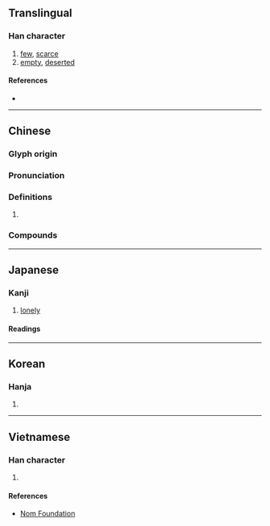 {{character info/new}}
==Translingual==

===Han character===
{{Han char|rn=40|rad=宀|as=11|sn=14|four=30202|canj=JSMH|ids=⿱宀翏}}

# [[few]], [[scarce]]
# [[empty]], [[deserted]]

====References====
* {{Han ref|kx=0291.020|dkj=07292|dj=0575.050|hdz=20951.040|uh=5BE5|ud=23525|bh=B9E9|bd=47593}}

----

==Chinese==
{{zh-forms|alt=㝋-second round simplified}}

===Glyph origin===
{{Han etym}}

===Pronunciation===
{{zh-pron
|m=liáo
|c=liu4
|mn=liâu
|mc=y
|oc=y
|cat=
}}

===Definitions===
{{zh-hanzi}}

# {{rfdef|zh}}

===Compounds===
{{zh-der|寥寥無幾|寥闊|寥寂|寥廓|寥天|寥若晨星|寥落|寥戾|寥寥可數|寥寥|寂寥|泬寥}}

----

==Japanese==

===Kanji===
{{ja-kanji|grade=|rs=宀11}}

# [[lonely]]

====Readings====
{{ja-readings
|on=りょう
|kun=さび-し.い
}}

----

==Korean==

===Hanja===
{{ko-hanja|hangeul=료|rv=ryo|mr=ryo}}

# {{rfdef|ko|sort=宀11}}

----

==Vietnamese==

===Han character===
{{vi-hantu|liêu|rs=宀11}}

# {{rfdef|vi|sort=宀11}}

====References====
* [http://nomfoundation.org/common/nom_details.php?codepoint=5be5 Nom Foundation]